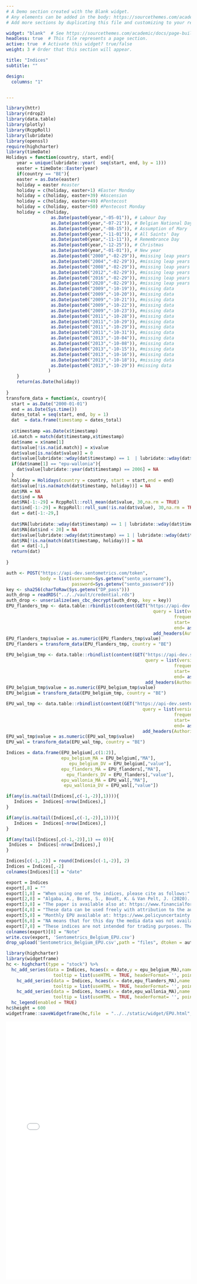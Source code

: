 ```yaml
---
# A Demo section created with the Blank widget.
# Any elements can be added in the body: https://sourcethemes.com/academic/docs/writing-markdown-latex/
# Add more sections by duplicating this file and customizing to your requirements.

widget: "blank"  # See https://sourcethemes.com/academic/docs/page-builder/
headless: true  # This file represents a page section.
active: true  # Activate this widget? true/false
weight: 3 # Order that this section will appear.

title: "Indices"
subtitle: ""

design:
  columns: "1"


---
```


```r
library(httr)
library(rdrop2)
library(data.table)
library(plotly)    
library(RcppRoll)
library(lubridate)
library(openssl)
require(highcharter)
library(timeDate)
Holidays = function(country, start, end){
    year = unique(lubridate::year(  seq(start, end, by = 1)))
    easter = timeDate::Easter(year)
    if(country == "BE"){
    easter = as.Date(easter)
    holiday = easter #easter
    holiday = c(holiday, easter+1) #Easter Monday
    holiday = c(holiday, easter+39) #Ascension
    holiday = c(holiday, easter+49) #Pentecost
    holiday = c(holiday, easter+50) #Pentecost Monday
    holiday = c(holiday,
                 as.Date(paste0(year,"-05-01")), # Labour Day
                 as.Date(paste0(year,"-07-21")), # Belgian National Day
                 as.Date(paste0(year,"-08-15")), # Assumption of Mary
                 as.Date(paste0(year,"-11-01")), # All Saints' Day
                 as.Date(paste0(year,"-11-11")), # Remembrance Day
                 as.Date(paste0(year,"-12-25")), # Christmas
                 as.Date(paste0(year,"-01-01")), # New year
                 as.Date(paste0("2000","-02-29")), #missing leap years 29
                 as.Date(paste0("2004","-02-29")), #missing leap years 29
                 as.Date(paste0("2008","-02-29")), #missing leap years 29
                 as.Date(paste0("2012","-02-29")), #missing leap years 29
                 as.Date(paste0("2016","-02-29")), #missing leap years 29
                 as.Date(paste0("2020","-02-29")), #missing leap years 29
                 as.Date(paste0("2009","-10-19")), #missing data
                 as.Date(paste0("2009","-10-20")), #missing data
                 as.Date(paste0("2009","-10-21")), #missing data
                 as.Date(paste0("2009","-10-22")), #missing data
                 as.Date(paste0("2009","-10-23")), #missing data
                 as.Date(paste0("2011","-10-28")), #missing data
                 as.Date(paste0("2011","-10-29")), #missing data
                 as.Date(paste0("2011","-10-29")), #missing data
                 as.Date(paste0("2011","-10-31")), #missing data
                 as.Date(paste0("2013","-10-04")), #missing data
                 as.Date(paste0("2013","-10-08")), #missing data
                 as.Date(paste0("2013","-10-15")), #missing data
                 as.Date(paste0("2013","-10-16")), #missing data
                 as.Date(paste0("2013","-10-18")), #missing data
                 as.Date(paste0("2013","-10-29")) #missing data
                )
    }
    return(as.Date(holiday))
    
}
transform_data = function(x, country){
  start = as.Date("2000-01-01")
  end = as.Date(Sys.time())
  dates_total = seq(start, end, by = 1)
  dat  = data.frame(timestamp = dates_total)
  
  x$timestamp =as.Date(x$timestamp)
  id.match = match(dat$timestamp,x$timestamp)
  dat$name = x$name[1]
  dat$value[!is.na(id.match)] = x$value
  dat$value[is.na(dat$value)] = 0
  dat$value[lubridate::wday(dat$timestamp) == 1  | lubridate::wday(dat$timestamp) == 7] = NA
  if(dat$name[1] == "epu-wallonia"){
    dat$value[lubridate::year(dat$timestamp) == 2006] = NA
  }
  holiday = Holidays(country = country, start = start,end = end)
  dat$value[!is.na(match(dat$timestamp, holiday))] = NA
  dat$MA = NA
  dat$ind = NA
  dat$MA[-1:-29] = RcppRoll::roll_mean(dat$value, 30,na.rm = TRUE)
  dat$ind[-1:-29] = RcppRoll::roll_sum(!is.na(dat$value), 30,na.rm = TRUE)
  dat = dat[-1:-29,]
  
  dat$MA[lubridate::wday(dat$timestamp) == 1 | lubridate::wday(dat$timestamp) == 7] = NA
  dat$MA[dat$ind < 20] = NA
  dat$value[lubridate::wday(dat$timestamp) == 1 | lubridate::wday(dat$timestamp) == 7] = NA
  dat$MA[!is.na(match(dat$timestamp, holiday))] = NA
  dat = dat[-1,]
  return(dat)
  
}
```
```r
auth <- POST("https://api-dev.sentometrics.com/token", 
             body = list(username=Sys.getenv("sento_username"),
                         password=Sys.getenv("sento_password")))
key <- sha256(charToRaw(Sys.getenv("DP_pass")))
auth_drop = readRDS("../../vault/credential.rds")
auth_drop <- unserialize(aes_cbc_decrypt(auth_drop, key = key))
EPU_flanders_tmp <- data.table::rbindlist(content(GET("https://api-dev.sentometrics.com/index/values/epu-flanders", 
                                                        query = list(version="1.5.0",
                                                                frequency="D",
                                                                start= "2000-01-01",
                                                                end= as.character(as.Date(Sys.time()))),
                                                        add_headers(Authorization = paste0("Bearer ", content(auth)$access_token)))))
EPU_flanders_tmp$value = as.numeric(EPU_flanders_tmp$value)
EPU_flanders = transform_data(EPU_flanders_tmp, country = "BE")

EPU_belgium_tmp <- data.table::rbindlist(content(GET("https://api-dev.sentometrics.com/index/values/epu-belgium", 
                                                     query = list(version="1.5.0",
                                                                frequency="D",
                                                                start= "2000-01-01",
                                                                end= as.character(as.Date(Sys.time()))),
                                                     add_headers(Authorization = paste0("Bearer ", content(auth)$access_token)))))
EPU_belgium_tmp$value = as.numeric(EPU_belgium_tmp$value)
EPU_belgium = transform_data(EPU_belgium_tmp, country = "BE")

EPU_wal_tmp <- data.table::rbindlist(content(GET("https://api-dev.sentometrics.com/index/values/epu-wallonia", 
                                                    query = list(version="1.5.0",
                                                                frequency="D",
                                                                start= "2000-01-01",
                                                                end= as.character(as.Date(Sys.time()))),
                                                    add_headers(Authorization = paste0("Bearer ", content(auth)$access_token)))))
EPU_wal_tmp$value = as.numeric(EPU_wal_tmp$value)
EPU_wal = transform_data(EPU_wal_tmp, country = "BE")

Indices = data.frame(EPU_belgium[,c(1:2)],
                     epu_belgium_MA = EPU_belgium[,"MA"],
                        epu_belgium_DV = EPU_belgium[,"value"],
                     epu_flanders_MA = EPU_flanders[,"MA"],
                       epu_flanders_DV = EPU_flanders[,"value"],
                     epu_wallonia_MA = EPU_wal[,"MA"],
                      epu_wallonia_DV = EPU_wal[,"value"])

if(any(is.na(tail(Indices[,c(-1,-2)],1)))){
   Indices =  Indices[-nrow(Indices),]
}

if(any(is.na(tail(Indices[,c(-1,-2)],1)))){
   Indices =  Indices[-nrow(Indices),]
}

if(any(tail(Indices[,c(-1,-2)],1) == 0)){
 Indices =  Indices[-nrow(Indices),]
}

Indices[c(-1,-2)] = round(Indices[c(-1,-2)], 2)
Indices = Indices[,-2]
colnames(Indices)[1] = "date"

export = Indices
export[,8] = ""
export[1,8] = "When using one of the indices, please cite as follows:"
export[2,8] = "Algaba, A., Borms, S., Boudt, K. & Van Pelt, J. (2020). The Economic Policy Uncertainty index for Flanders, Wallonia and Belgium. Research note. doi: 10.2139/ssrn.3580000"
export[3,8] = "The paper is available also at: https://www.financialforum.be/doc/doc/review/2020/bfw-digitaal-editie6-2020-06-algaba-borms-boudt-vanpelt.pdf"
export[4,8] = "These data can be used freely with attribution to the authors, the paper, and the website."
export[5,8] = "Monthly EPU available at: https://www.policyuncertainty.com/belgium_monthly.html"
export[6,8] = "NA means that for this day the media data was not available for reasons of holidays (or Sundays) or technical issues in the database."
export[7,8] = "These indices are not intended for trading purposes. These indices are not appropriate for the purposes of making a decision to carry out a transaction or trade. Nor does it provide any form of advice (investment, tax, legal) amounting to investment advice, or make any recommendations regarding particular financial instruments, investments or products. These indices may discontinue or change at any time, without notice. We do not guarantee or warrant the accuracy, completeness or timeliness of the indices. These indices are provided “as is”, without any warranties. Neither the providers (sentometrics-research.com) of these indices nor any of its affiliates shall be liable for any loss resulting from use of these indices."
colnames(export)[8] = "Note"
write.csv(export, 'Sentometrics_Belgium_EPU.csv')
drop_upload('Sentometrics_Belgium_EPU.csv',path = "files", dtoken = auth_drop)
```

```r
library(highcharter)
library(widgetframe)
hc <- highchart(type = "stock") %>% 
  hc_add_series(data = Indices, hcaes(x = date,y = epu_belgium_MA),name = "epu-belgium", id = "epu_belgium_MA", type = "line",
                  tooltip = list(useHTML = TRUE, headerFormat= '', pointFormat = "<b>{series.name}</b><br> Date {point.date} <br/>  Daily Value = {point.epu_belgium_DV} <br/> 30-MA = {point.epu_belgium_MA}"))  %>% 
    hc_add_series(data = Indices, hcaes(x = date,epu_flanders_MA),name = "epu-flanders", id = "epu_belgium_MA", type = "line",
                  tooltip = list(useHTML = TRUE, headerFormat= '', pointFormat = "<b>{series.name}</b><br> Date {point.date} <br/>  Daily Value = {point.epu_flanders_DV} <br/> 30-MA = {point.epu_flanders_MA}"))  %>% 
    hc_add_series(data = Indices, hcaes(x = date,epu_wallonia_MA),name = "epu-wallonia", id = "epu_belgium_MA", type = "line",
                  tooltip = list(useHTML = TRUE, headerFormat= '', pointFormat = "<b>{series.name}</b><br> Date {point.date} <br/>  Daily Value = {point.epu_wallonia_DV} <br/> 30-MA = {point.epu_wallonia_MA}"))  %>% 
  hc_legend(enabled = TRUE)
hc$height = 600
widgetframe::saveWidgetframe(hc,file  = "../../static/widget/EPU.html", selfcontained = TRUE)

```
<div>
<iframe height="700" width="100%" frameborder="no" src="widget/EPU.html"> </iframe>
</div>

